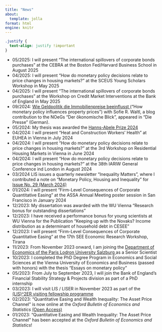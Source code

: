```yaml
---
title: "News"
about:
  template: jolla
format: html
engine: knitr
---
```


```css
.justify {
  text-align: justify !important
}
```

::: justify
-   05/2025: I will present "The international spillovers of corporate bonds purchases" at the CEBRA at the Boston Fed/Harvard Business School in August 2025
-   04/2025: I will present "How do monetary policy decisions relate to price changes in housing markets?" at the SCEUS Young Scholars Workshop in May 2025
-   04/2025: I will present "The international spillovers of corporate bonds purchases" at the Workshop on Credit Market Interventions at the Bank of England in May 2025
-   09/2024: <a href="https://www.diepresse.com/18877391/wie-geldpolitik-die-immobilienpreise-beeinflusst"> Wie Geldpolitik die Immobilienpreise beeinflusst </a> ("How monetary policy influences property prices") with Sofie R. Waltl, a blog contribution to the NOeGs "Der ökonomische Blick", appeared in "Die Presse" (German).
-   05/2024: My thesis was awarded the <a href="https://www.wu.ac.at/en/economics/research/hanns-abele-prize">Hanns-Abele Prize 2024</a>
-   04/2024: I will present "Heat and Construction Workers’ Health" at EUHEA in Vienna in July 2024
-   04/2024: I will present "How do monetary policy decisions relate to price changes in housing markets?" at the 3rd Workshop on Residential Housing Markets in Vienna in June 2024
-   04/2024: I will present "How do monetary policy decisions relate to price changes in housing markets?" at the 38th IARIW General Conference ind London in August 2024
-   03/2024 LIS issues a quarterly newsletter "Inequality Matters", where I contributed a note on "Monetary Policy, Housing and Inequality" for<a href="https://www.lisdatacenter.org/wp-content/uploads/files/nl-2024-29.pdf"> Issue No. 29 (March 2024)</a>
-   01/2024: I will present "Firm-Level Consequences of Corporate Quantitative Easing" at the ASSA Annual Meeting poster session in San Francisco in January 2024
-   12/2023: My dissertation was awarded with the WU Vienna "Research bonus for outstanding dissertations"
-   12/2023: I have received a performance bonus for young scientists at WU Vienna for the Publication "Keeping up with the Novaks? Income distribution as a determinant of household debt in CESEE"
-   12/2023: I will present "Firm-Level Consequences of Corporate Quantitative Easing" at the 17th SEE Economic Research Workshop, Tirana
-   11/2023: From November 2023 onward, I am joining the <a href="https://www.plus.ac.at/economics/?lang=en"> Department of Economics of the Paris Lodron University Salzburg </a> as a Senior Scientist
-   10/2023: I completed the PhD Degree Program in Economics and Social Sciences at the Vienna University of Economics and Business (passed with honors) with the thesis "Essays on monetary policy"
-   05/2023: From July to September 2023, I will join the Bank of England's Financial Stability Strategy & Projects division as part of a PhD internship
-   03/2023: I will visit LIS / LISER in November 2023 as part of the <a href="https://www.lisdatacenter.org/projects/lis2er-initiative/visitors/"> (LIS)\^2ER visiting fellowship programme</a>
-   02/2023: "Quantitative Easing and Wealth Inequality: The Asset Price Channel" is now online at the <em>Oxford Bulletin of Economics and Statistics</em> <a href="https://onlinelibrary.wiley.com/doi/10.1111/obes.12543"> (Open Access)</a>
-   01/2023: "Quantitative Easing and Wealth Inequality: The Asset Price Channel" has been accepted at the <em>Oxford Bulletin of Economics and Statistics</em>!
:::
